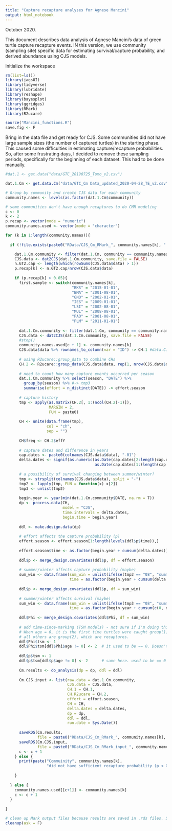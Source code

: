 ```yaml
---
title: "Capture recapture analyses for Agnese Mancini"
output: html_notebook
---
```


October 2020.

This document describes data analysis of Agnese Mancini's data of green turtle capture recapture events. IN this version, we use community (sampling site) specific data for estimating survival/capture probability, and derived abundance using CJS models. 


Initialize the workspace
```r
rm(list=ls())
library(jagsUI)
library(tidyverse)
library(lubridate)
library(reshape)
library(bayesplot)
library(ggridges)
library(RMark)
library(R2ucare)

source("Mancini_functions.R")
save.fig <- F
```

Bring in the data file and get ready for CJS. Some communities did not have large sample sizes (the number of captured turtles) in the starting phase. This caused some difficulties in estimating capture/recapture probabilities. So, after some frustrating days, I decided to remove these sampling periods, specifically for the beginning of each dataset. This had to be done manually. 

```r
#dat.1 <- get.data("data/GTC_20190725_Tomo_v2.csv")

dat.1.Cm <- get.data.Cm("data/GTC_Cm Data_updated_2020-04-28_TE_v2.csv")

# Group by community and create CJS data for each community
community.names <- levels(as.factor(dat.1.Cm$community))

# some communities don't have enough recaptures to do CMR modeling
c <- 0
k <- 2
p.recap <- vector(mode = "numeric")
community.names.used <- vector(mode = "character")

for (k in 1:length(community.names)){
  
  if (!file.exists(paste0("RData/CJS_Cm_RMark_", community.names[k], ".rds"))){

    dat.1.Cm.community <- filter(dat.1.Cm, community == community.names[k]) 
    CJS.data <- dat2CJS(dat.1.Cm.community, save.file = FALSE)
    n.GT2.cap <- length(which(rowSums(CJS.data$data) > 1))
    p.recap[k] <- n.GT2.cap/nrow(CJS.data$data)
    
    if (p.recap[k] > 0.05){
      first.sample <- switch(community.names[k],
                             "BKS" = "2015-01-01",
                             "BMA" = "2001-08-01",
                             "GNO" = "2002-01-01",
                             "IES" = "2009-01-01",
                             "LSI" = "2002-08-01",
                             "MUL" = "2008-08-01",
                             "PAO" = "2001-08-01",
                             "PLM" = "2011-01-01")
      
      dat.1.Cm.community <- filter(dat.1.Cm, community == community.names[k] & DATE >= as.Date(first.sample))
      CJS.data <- dat2CJS(dat.1.Cm.community, save.file = FALSE)
      #stop()
      community.names.used[c + 1] <- community.names[k]
      CJS.data$data %>% rownames_to_column(var = "ID") -> CH.1 #data.CJS
      
      # using R2ucare::group_data to combine CHs
      CH.2 <- R2ucare::group_data(CJS.data$data, rep(1, nrow(CJS.data$data)))
      
      # need to count how many capture events occurred per season
      dat.1.Cm.community %>% select(season, "DATE") %>% 
        group_by(season) %>% #-> tmp3
        summarise(effort = n_distinct(DATE)) -> effort.season
      
      # capture history
      tmp <- apply(as.matrix(CH.2[, 1:(ncol(CH.2)-1)]), 
                   MARGIN = 2,
                   FUN = paste0)
      
      CH <- unite(data.frame(tmp),
                  col = "ch",
                  sep = "")
      
      CH$freq <- CH.2$effY
      
      # capture dates and difference in years
      cap.dates <- paste0(colnames(CJS.data$data), "-01")
      delta.dates <- signif(as.numeric(as.Date(cap.dates[2:length(cap.dates)]) -
                                       as.Date(cap.dates[1:(length(cap.dates)-1)]))/365, 1)
      
      # a possibility of survival changing between summer/winter?
      tmp <- strsplit(colnames(CJS.data$data), split = "-")
      tmp2 <- lapply(tmp, FUN = function(x) x[2])
      tmp3 <- unlist(tmp2)
      
      begin.year <- year(min(dat.1.Cm.community$DATE, na.rm = T))
      dp <- process.data(CH, 
                         model = "CJS", 
                         time.intervals = delta.dates,
                         begin.time = begin.year)
      
      ddl <- make.design.data(dp)
      
      # effort affects the capture probability (p)
      effort.season <- effort.season[1:length(levels(ddl$p$time)),]
      
      effort.season$time <- as.factor(begin.year + cumsum(delta.dates))
      
      ddl$p <- merge_design.covariates(ddl$p, df = effort.season)
      
      # summer/winter affects capture probability (maybe)
      sum_win <- data.frame(sum_win = unlist(ifelse(tmp3 == "08", "summer", "winter")) [1:length(levels(ddl$p$time))],
                            time = as.factor(begin.year + cumsum(delta.dates)))
      
      ddl$p <- merge_design.covariates(ddl$p, df = sum_win)
      
      # summer/winter affects survival (maybe)
      sum_win <- data.frame(sum_win = unlist(ifelse(tmp3 == "08", "summer", "winter")) [1:length(levels(ddl$Phi$time))],
                            time = as.factor(begin.year + cumsum(c(0, delta.dates[1:(length(delta.dates)-1)]))))
      
      ddl$Phi <- merge_design.covariates(ddl$Phi, df = sum_win)
      
      # add time-since-marking (TSM models) - not sure if I'm doing this right... 
      # When age = 0, it is the first time turtles were caught group(1)
      # all others are group(2), which are recaptures. 
      ddl$Phi$tsm <- 1
      ddl$Phi$tsm[ddl$Phi$age != 0] <- 2  # it used to be == 0. Doesn't look right
      
      ddl$p$tsm <- 1
      ddl$p$tsm[ddl$p$age != 0] <- 2      # same here. used to be == 0
      
      Cm.results <- do_analysis(dp = dp, ddl = ddl)
      
      Cm.CJS.input <- list(raw.data = dat.1.Cm.community,
                           CJS.data = CJS.data,
                           CH.1 = CH.1,
                           CH.R2ucare = CH.2,
                           effort = effort.season,
                           CH = CH,
                           delta.dates = delta.dates,
                           dp = dp,
                           ddl = ddl,
                           run.date = Sys.Date())
      
      saveRDS(Cm.results, 
              file = paste0("RData/CJS_Cm_RMark_", community.names[k], ".rds"))
      saveRDS(Cm.CJS.input, 
              file = paste0("RData/CJS_Cm_RMark_input_", community.names[k], ".rds"))
      c <- c + 1
    } else {
      print(paste("Commuinity", community.names[k], 
                  "did not have sufficient recapture probability (p < 0.05)."))
      
    }
    
  } else {
    community.names.used[[c+1]] <- community.names[k]
    c <- c + 1
  }
  
}

# clean up Mark output files because results are saved in .rds files. Second thought... some results (e.g., c-hat) are not available in RMark output. So, I'll keep them. Second second thought - chat can be computed from overall CJS results (R2ucare) - chi2/df. So, I remove them.
cleanup(ask = F)
```


